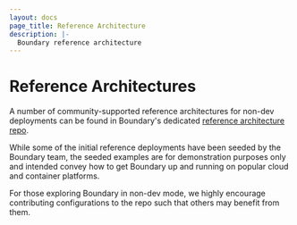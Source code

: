 ```yaml
---
layout: docs
page_title: Reference Architecture
description: |-
  Boundary reference architecture
---
```


# Reference Architectures
A number of community-supported reference architectures for non-dev deployments can be found in Boundary's dedicated [reference architecture repo](https://github.com/hashicorp/boundary-reference-architecture).


While some of the initial reference deployments have been seeded by the Boundary team, the seeded examples are for demonstration purposes only and intended convey how to get Boundary up and running on popular cloud and container platforms.

For those exploring Boundary in non-dev mode, we highly encourage contributing configurations to the repo such that others may benefit from them.
